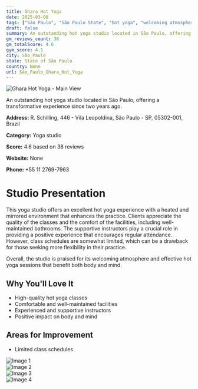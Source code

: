 ```yaml
---
title: Ghara Hot Yoga
date: 2025-03-08
tags: ["São Paulo", "São Paulo State", "hot yoga", "welcoming atmosphere", "comfort", "São Paulo"]  
draft: false
summary: An outstanding hot yoga studio located in São Paulo, offering a transformative experience since two years ago.
gm_reviews_count: 38
gm_totalScore: 4.6
gym_score: 4.1
city: São_Paulo
state: State of São Paulo
country: None
url: São_Paulo_Ghara_Hot_Yoga
---
```


<div className="aspect-[16/9] relative my-8">
  <img 
    src="https://lh5.googleusercontent.com/p/AF1QipNPe5ZdQojnA229RBAT3nUski_yjDfB7E7Ff_Zk=w1920-h1080-k-no"
    alt="Ghara Hot Yoga - Main View"
    className="object-cover absolute inset-0 w-full h-full rounded-lg"
  />
</div>

An outstanding hot yoga studio located in São Paulo, offering a transformative experience since two years ago.

**Address:** R. Schilling, 446 - Vila Leopoldina, São Paulo - SP, 05302-001, Brazil

**Category:** Yoga studio

**Score:** 4.6 based on 38 reviews

**Website:** None

**Phone:** +55 11 2769-7963

# Studio Presentation

This yoga studio offers an excellent hot yoga experience with a heated and mirrored environment that enhances the practice. Clients appreciate the quality of the classes and the comfort of the facilities, including well-maintained bathrooms. The supportive instructors play a crucial role in providing a positive experience that encourages regular attendance. However, class schedules are somewhat limited, which can be a drawback for those seeking more flexibility in their practice.

Overall, the studio is praised for its welcoming atmosphere and effective hot yoga sessions that benefit both body and mind.

## Why You'll Love It

- High-quality hot yoga classes
- Comfortable and well-maintained facilities
- Experienced and supportive instructors
- Positive impact on body and mind

## Areas for Improvement

- Limited class schedules

<div className="grid grid-cols-1 xl:grid-cols-2 gap-4 my-8">
<div className="aspect-[4/3] relative"><img src="https://lh3.googleusercontent.com/p/AF1QipOQwDdl0hQ_fFhI0pYpMMCC_QNZ_aU1T8I0iQC8=w1920-h1080-k-no" alt="Image 1" className="object-cover absolute inset-0 w-full h-full rounded-lg" /></div>
<div className="aspect-[4/3] relative"><img src="https://lh5.googleusercontent.com/p/AF1QipOeYIPmrPuLAywyqxDqm3SE5E5NMyNMfmcfvFtf=w1920-h1080-k-no" alt="Image 2" className="object-cover absolute inset-0 w-full h-full rounded-lg" /></div>
<div className="aspect-[4/3] relative"><img src="https://lh5.googleusercontent.com/p/AF1QipM99HFxxghxyE6M4FIV3hl-o3-QWPu3Y9SbNnti=w1920-h1080-k-no" alt="Image 3" className="object-cover absolute inset-0 w-full h-full rounded-lg" /></div>
<div className="aspect-[4/3] relative"><img src="https://lh5.googleusercontent.com/p/AF1QipNBx7QEC9ZZb4uiohCRB5ZJxRocE5DRAC__sghV=w1920-h1080-k-no" alt="Image 4" className="object-cover absolute inset-0 w-full h-full rounded-lg" /></div>
</div>
